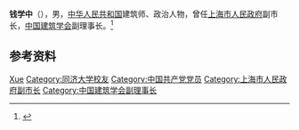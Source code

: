 '''钱学中'''（{{bd|1933年|}}），男，[[中华人民共和国|中华人民共和国]]建筑师、政治人物，曾任[[上海市人民政府|上海市人民政府]]副市长，[[中国建筑学会|中国建筑学会]]副理事长。<ref>{{Cite book|title=中华人民共和国职官志|author=何虎生, 李耀东, 向常福主编|publisher=中国社会出版社|year=2003|isbn=9787800883934|location=北京|pages=}}</ref>

== 参考资料 ==
{{reflist}}

{{中国人物小作品}}

{{Authority control}}
{{DEFAULTSORT:Qian钱}}
[[Category:钱姓|Xue]]
[[Category:同济大学校友|Category:同济大学校友]]
[[Category:中国共产党党员|Category:中国共产党党员]]
[[Category:上海市人民政府副市长|Category:上海市人民政府副市长]]
[[Category:中国建筑学会副理事长|Category:中国建筑学会副理事长]]